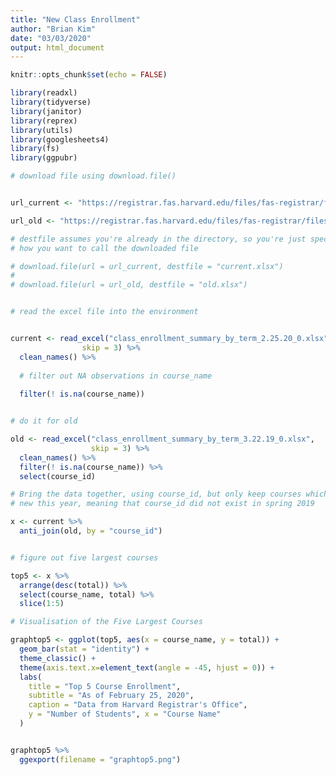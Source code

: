 ```yaml
---
title: "New Class Enrollment"
author: "Brian Kim"
date: "03/03/2020"
output: html_document
---
```



```r
knitr::opts_chunk$set(echo = FALSE)

library(readxl)
library(tidyverse)
library(janitor)
library(reprex)
library(utils)
library(googlesheets4)
library(fs)
library(ggpubr)

```

```r

# download file using download.file()


url_current <- "https://registrar.fas.harvard.edu/files/fas-registrar/files/class_enrollment_summary_by_term_2.25.20_0.xlsx"

url_old <- "https://registrar.fas.harvard.edu/files/fas-registrar/files/class_enrollment_summary_by_term_3.22.19_0.xlsx"

# destfile assumes you're already in the directory, so you're just specifying
# how you want to call the downloaded file

# download.file(url = url_current, destfile = "current.xlsx")
# 
# download.file(url = url_old, destfile = "old.xlsx")


# read the excel file into the environment


current <- read_excel("class_enrollment_summary_by_term_2.25.20_0.xlsx", 
                skip = 3) %>%
  clean_names() %>%
  
  # filter out NA observations in course_name
  
  filter(! is.na(course_name))


# do it for old

old <- read_excel("class_enrollment_summary_by_term_3.22.19_0.xlsx", 
                  skip = 3) %>%
  clean_names() %>%
  filter(! is.na(course_name)) %>%
  select(course_id)

```


```r


# Bring the data together, using course_id, but only keep courses which are
# new this year, meaning that course_id did not exist in spring 2019

x <- current %>%
  anti_join(old, by = "course_id")


# figure out five largest courses

top5 <- x %>%
  arrange(desc(total)) %>%
  select(course_name, total) %>%
  slice(1:5)

```

```r

# Visualisation of the Five Largest Courses

graphtop5 <- ggplot(top5, aes(x = course_name, y = total)) + 
  geom_bar(stat = "identity") + 
  theme_classic() +
  theme(axis.text.x=element_text(angle = -45, hjust = 0)) + 
  labs(
    title = "Top 5 Course Enrollment", 
    subtitle = "As of February 25, 2020", 
    caption = "Data from Harvard Registrar's Office", 
    y = "Number of Students", x = "Course Name"
  )


graphtop5 %>%
  ggexport(filename = "graphtop5.png")

```